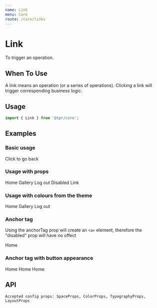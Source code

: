 ```yaml
---
name: Link
menu: Core
route: /core/links
---
```



# Link

To trigger an operation.

## When To Use

A link means an operation (or a series of operations). Clicking a link will trigger corresponding business logic.

## Usage

```js
import { Link } from '@tpr/core';
```

## Examples

### Basic usage

<Playground>
	<Link>Click to go back</Link>
</Playground>

### Usage with props

<Playground>
	<Link cfg={{ mr: 3 }}>Home</Link>
	<Link cfg={{ mr: 3 }}>Gallery</Link>
	<Link cfg={{ mr: 3 }} underline={true}>
		Log out
	</Link>
	<Link cfg={{ mr: 3 }} disabled>
		Disabled Link
	</Link>
</Playground>

### Usage with colours from the theme

<Playground>
	<Link cfg={{ mr: 3, color: 'danger.2' }}>Home</Link>
	<Link cfg={{ mr: 3, color: 'warning.1' }}>Gallery</Link>
	<Link cfg={{ mr: 3, color: 'success.1' }}>Log out</Link>
</Playground>

### Anchor tag

Using the anchorTag prop will create an `<a>` element, therefore the "disabled" prop will have no offect

<Playground>
	<Link
		cfg={{ mr: 3 }}
		anchorTag={true}
		href="http://www.google.com"
		target="_blank"
	>
		Home
	</Link>
</Playground>

### Anchor tag with button appearance

<Playground>
	<Link
		cfg={{ mr: 3 }}
		anchorTag={true}
		buttonAppearance={true}
		size="large"
		href="http://www.google.com"
		target="_blank"
	>
		Home
	</Link>
	<Link
		cfg={{ mr: 3 }}
		anchorTag={true}
		buttonAppearance={true}
		size="medium"
		intent="warning"
		href="http://www.google.com"
		target="_blank"
	>
		Home
	</Link>
	<Link
		cfg={{ mr: 3 }}
		anchorTag={true}
		buttonAppearance={true}
		size="small"
		intent="danger"
		href="http://www.google.com"
		target="_blank"
	>
		Home
	</Link>
</Playground>

## API

```
Accepted config props: SpaceProps, ColorProps, TypographyProps, LayoutProps
```

<Props of={Link} />
